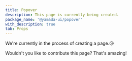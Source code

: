 ```yaml
---
title: Popover
description: This page is currently being created.
package_name: '@yamada-ui/popover'
with_description: true
tab: Props
---
```


We're currently in the process of creating a page.😘

Wouldn't you like to contribute this page? That's amazing!
